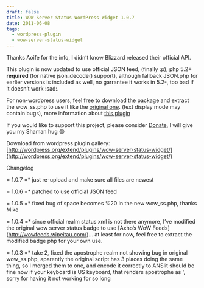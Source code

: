 ```yaml
---
draft: false
title: WOW Server Status WordPress Widget 1.0.7
date: 2011-06-08
tags:
  - wordpress-plugin
  - wow-server-status-widget
---
```

Thanks Aoife for the info, I didn&#8217;t know Blizzard released their official API.

This plugin is now updated to use official JSON feed, (finally :p), php 5.2+ <strong>required</strong> (for native json_decode() support), although fallback JSON.php for earlier versions is included as well, no garrantee it works in 5.2-, too bad if it doesn&#8217;t work :sad:.

For non-wordpress users, feel free to download the package and extract the wow_ss.php to use it like the [original one](http://53x11.com/blog/2005/04/21/WoW-Server-Status-41.10). (text display mode may contain bugs), more information about [this plugin](http://ycfreeman.com/wow-server-status-wordpress-widget-10/ "WOW Server Status WordPress Widget 1.0")

If you would like to support this project, please consider [Donate](https://paypal.me/ycfreeman), I will give you my Shaman hug :smile:

Download from wordpress plugin gallery: [http://wordpress.org/extend/plugins/wow-server-status-widget/](http://wordpress.org/extend/plugins/wow-server-status-widget/)


Changelog

= 1.0.7 =* just re-upload and make sure all files are newest

= 1.0.6 =* patched to use official JSON feed

= 1.0.5 =* fixed bug of space becomes %20 in the new wow_ss.php, thanks Mike

= 1.0.4 =* since official realm status xml is not there anymore, I&#8217;ve modified the original wow server status badge to use \[Axho&#8217;s WoW Feeds\](http://wowfeeds.wipeitau.com/)&#8230; at least for now, feel free to extract the modified badge php for your own use.

= 1.0.3 =* take 2, fixed the apostrophe realm not showing bug in original wow_ss.php, aparently the original script has 3 places doing the same thing, so I merged them to one, and encode it correctly to ANSIit should be fine now if your keyboard is US keyboard, that renders apostrophe as &#039;, sorry for having it not working for so long
